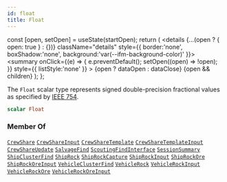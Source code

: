```yaml
---
id: float
title: Float
---
```









  const [open, setOpen] = useState(startOpen);
  return (
    <details {...(open ? { open: true } : {})} className="details" style={{ border:'none', boxShadow:'none', background:'var(--ifm-background-color)' }}>
      <summary
        onClick={(e) => {
          e.preventDefault();
          setOpen((open) => !open);
        }}
        style={{ listStyle:'none' }}
      >
      {open ? dataOpen : dataClose}
      </summary>
      {open && children}
    </details>
  );
};








The `Float` scalar type represents signed double-precision fractional values as specified by [IEEE 754](https://en.wikipedia.org/wiki/IEEE&#x005F;floating&#x005F;point).


```graphql
scalar Float
```








### Member Of

[`CrewShare`](/api/types/objects/crew-share)  <Badge class="badge badge--secondary badge--relation" text="object"/><Bullet />[`CrewShareInput`](/api/types/inputs/crew-share-input)  <Badge class="badge badge--secondary badge--relation" text="input"/><Bullet />[`CrewShareTemplate`](/api/types/objects/crew-share-template)  <Badge class="badge badge--secondary badge--relation" text="object"/><Bullet />[`CrewShareTemplateInput`](/api/types/inputs/crew-share-template-input)  <Badge class="badge badge--secondary badge--relation" text="input"/><Bullet />[`CrewShareUpdate`](/api/types/inputs/crew-share-update)  <Badge class="badge badge--secondary badge--relation" text="input"/><Bullet />[`SalvageFind`](/api/types/objects/salvage-find)  <Badge class="badge badge--secondary badge--relation" text="object"/><Bullet />[`ScoutingFindInterface`](/api/types/interfaces/scouting-find-interface)  <Badge class="badge badge--secondary badge--relation" text="interface"/><Bullet />[`SessionSummary`](/api/types/objects/session-summary)  <Badge class="badge badge--secondary badge--relation" text="object"/><Bullet />[`ShipClusterFind`](/api/types/objects/ship-cluster-find)  <Badge class="badge badge--secondary badge--relation" text="object"/><Bullet />[`ShipRock`](/api/types/objects/ship-rock)  <Badge class="badge badge--secondary badge--relation" text="object"/><Bullet />[`ShipRockCapture`](/api/types/objects/ship-rock-capture)  <Badge class="badge badge--secondary badge--relation" text="object"/><Bullet />[`ShipRockInput`](/api/types/inputs/ship-rock-input)  <Badge class="badge badge--secondary badge--relation" text="input"/><Bullet />[`ShipRockOre`](/api/types/objects/ship-rock-ore)  <Badge class="badge badge--secondary badge--relation" text="object"/><Bullet />[`ShipRockOreInput`](/api/types/inputs/ship-rock-ore-input)  <Badge class="badge badge--secondary badge--relation" text="input"/><Bullet />[`VehicleClusterFind`](/api/types/objects/vehicle-cluster-find)  <Badge class="badge badge--secondary badge--relation" text="object"/><Bullet />[`VehicleRock`](/api/types/objects/vehicle-rock)  <Badge class="badge badge--secondary badge--relation" text="object"/><Bullet />[`VehicleRockInput`](/api/types/inputs/vehicle-rock-input)  <Badge class="badge badge--secondary badge--relation" text="input"/><Bullet />[`VehicleRockOre`](/api/types/objects/vehicle-rock-ore)  <Badge class="badge badge--secondary badge--relation" text="object"/><Bullet />[`VehicleRockOreInput`](/api/types/inputs/vehicle-rock-ore-input)  <Badge class="badge badge--secondary badge--relation" text="input"/>